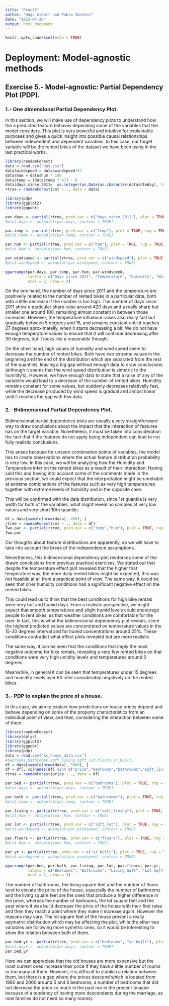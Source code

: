 ```yaml
---
title: "Pract5"
author: "Hugo Albert and Pablo Sánchez"
date: "2023-04-26"
output: html_document
---
```


```r
knitr::opts_chunk$set(echo = TRUE)
```

# Deployment: Model-agnostic methods

## Exercise 5.- Model-agnostic: Partial Dependency Plot (PDP).


### 1.- One dimensional Partial Dependency Plot.

In this section, we will make use of dependency plots to understand how the a predicted feature behaves depending some of the variables that the model considers. This plot is very powerful and intuitive for explainable purposes and gives a quick insight into possible causal relationships between independent and dependent variables.
In this case, our target variable will be the rented bikes of the dataset we have been using in the last practical works.

```r
library(randomForest)
data = read.csv("day.csv")
data$windspeed = data$windspeed*67
data$hum = data$hum * 100
data$temp = (data$temp * 47) - 8
data$days_since_2011=  as.integer(as.Date(as.character(data$dteday), format="%Y-%m-%d")- as.Date(as.character("2011-01-01"), format="%Y-%m-%d"))
rtree = randomForest(cnt ~ ., data = data)

```

```r
library(pdp)
library(ggplot2)
library(ggpubr)

par.days <- partial(rtree, pred.var = c("days_since_2011"), plot = TRUE, rug = TRUE)
#plot.days <- autoplot(par.days, contour = TRUE)

par.temp <- partial(rtree, pred.var = c("temp"), plot = TRUE, rug = TRUE)
#plot.temp <- autoplot(par.temp, contour = TRUE)

par.hum <- partial(rtree, pred.var = c("hum"), plot = TRUE, rug = TRUE)
#plot.hum <- autoplot(par.hum, contour = TRUE)

par.windspeed <- partial(rtree, pred.var = c("windspeed"), plot = TRUE, rug = TRUE)
#plot.windspeed <- autoplot(par.windspeed, contour = TRUE)

ggarrange(par.days, par.temp, par.hum, par.windspeed, 
          labels = c("Days since 2011", "Temperature", "Humidity", "Wind Speed"),
          ncol = 2, nrow = 2)
```

On the one hand, the number of days since 2011 and the temperature are positivelly related to the number of 
rented bikes in a particular date, both with a little decrease if the number is too high. The number of days since 2011
show a particular sharp raise around 420 days and a really sharp but smaller one around 100, remaining almost constant in between those increases.
However, the temperature influence raises also really fast but gradually between 5 degrees and 15, and remains constant until it reaches 27 degrees aproximatelly,
when it starts decreasing a bit. We do not have enough temperature values to ensure that it will continue decreasing after 30 degrees, but it looks like a reasonable thought.

On the other hand, high values of humidity and wind speed seem to decrease the number of rented bikes.
Both have two extreme values in the beginning and the end of the distribution which are separated from the rest of the quantiles, leaving a big gap without enough data to draw conclusions (although it seems that the wind speed distribution is simetric to the humitity's).
However, we have enough data to state that a raise of any of the variables would lead to a decrease of the number of rented bikes.
Humidity remains constant for some values, but suddenly decreases relativelly fast, while the decrease produced by wind speed is gradual and almost linear until it reaches the gap with few data.


### 2.- Bidimensional Partial Dependency Plot.

Bidimensional partial dependency plots are usually a very straightforward way to draw conclusions about the impact that the interaction of features has on the target variable. Nonetheless, it must be taken into consideration the fact that if the features do not apply being independent can lead to not fully realistic conclusions. 

This arises because for unseen combination points of variables, the model has to create observations where the actual feature distribution probability is very low. In this case, we will be analyzing how the Humidity and Temperature infer on the rented bikes as a result of their interaction. Having said this and having into account some of the comments made in the previous section, we could expect that the interpretation might be unreliable at extreme combinations of the features such as very high temperatures together with extreme levels of humidity and in the opposite case. 

This will be confirmed with the data distribution, since 1st quantile is very width for both of the variables, what might reveal no samples at very low values and very short 10th quantile.

```r
df = data[sample(nrow(data), 450), ]
rtree = randomForest(cnt ~ ., data = df)
Two.par <- partial(rtree, pred.var = c("temp","hum"), plot = TRUE, rug = TRUE)
Two.par
```
Our thougths about feature distributions are apparently, so we will have to take into account the break of the independence assumptions.

Nevertheless, this bidimensional dependency plot reinforces some of the drawn conclusions from previous practical exercises. We stated out that despite the temperature effect plot revealed that the higher that temperature was, the more daily rented bikes might be expected, this was not feasible at all from a practical point of view. The same way, it could be seen that drier humidity conditions had a significant negative effect on the rented bikes. 

This could lead us to think that the best conditions for high bike rentals were very hot and humid days. From a realistic perspective, we might expect that smooth temperatures and slight humid levels could encourage people to rent bikes, as that weather conditions are comfortable for the user. In fact, this is what the bidimensional dependency plot reveals, since the highest predicted values are concentrated on temperature values in the 15-30 degrees interval and for humid concentrations around 25%. These conditions contradict what effect plots revealed but are more realistic.

The same way, it can be seen that the conditions that imply the most negative outcome for bike rentals, revealing a very few rented bikes on that conditions were very high umidity levels and temperatures around 0 degrees.

Meanwhile, in general it can be seen that temperatures under 15 degrees and humidity levels over 60 infer considerably negatively on the rented bikes.


### 3.- PDP to explain the price of a house.

In this case, we aim to explain how predictions on house prices depend and behave depending on some of the property characteristics from an individual point of view, and then, considering the interaction between some of them.

```r
library(randomForest)
library(dplyr)
library(ggplot2)
library(ggpubr)
library(pdp)
data = read.csv("kc_house_data.csv")
#bedrooms,bathrooms,sqft_living,sqft_lot,floors,yr_built.
df = data[sample(nrow(data), 5000), ]
df = df[, colnames(df) %in% c("price","bedrooms","bathrooms","sqft_living","sqft_lot","floors","yr_built")]
rtree = randomForest(price ~ ., data = df)

```


```r
par.bed <- partial(rtree, pred.var = c("bedrooms"), plot = TRUE, rug = TRUE)
#plot.days <- autoplot(par.days, contour = TRUE)

par.bath <- partial(rtree, pred.var = c("bathrooms"), plot = TRUE, rug = TRUE)
#plot.temp <- autoplot(par.temp, contour = TRUE)

par.living <- partial(rtree, pred.var = c("sqft_living"), plot = TRUE, rug = TRUE)
#plot.hum <- autoplot(par.hum, contour = TRUE)

par.lot <- partial(rtree, pred.var = c("sqft_lot"), plot = TRUE, rug = TRUE)
#plot.windspeed <- autoplot(par.windspeed, contour = TRUE)

par.floors <- partial(rtree, pred.var = c("floors"), plot = TRUE, rug = TRUE)
#plot.hum <- autoplot(par.hum, contour = TRUE)

par.yr <- partial(rtree, pred.var = c("yr_built"), plot = TRUE, rug = TRUE)
#plot.windspeed <- autoplot(par.windspeed, contour = TRUE)

ggarrange(par.bed, par.bath, par.living, par.lot, par.floors, par.yr, 
          labels = c("Bedrooms", "Bathrooms", "Living Sqft", "Lot Sqft", "Floors", "Year Built"),
          ncol = 2, nrow = 3)
```

The number of bathrooms, the living square feet and the number of floors tend to elevate the price of the house, especially the number of bathrooms and the living square feet are the ones that produce a higher difference in the price, 
whereas the number of bedrooms, the lot square feet and the year where it was build decrease the price of the house with their first raise and then they reach a point where they make it increase again.
However the reasons may vary. The lot square feet of the house present a really asymetric distribution which may be affecting the plot, while the other two variables are following more symetric ones, 
so it would be interesting to show the relation between both of them.

```r
par.bed.yr <- partial(rtree, pred.var = c("bedrooms", "yr_built"), plot = TRUE, rug = TRUE)
#plot.days <- autoplot(par.days, contour = TRUE)
par.bed.yr
```

Here we can appreciate that the old houses are more expensive but the most current ones increase their price if they have a little number of rooms or too many of them.
However, it is difficult to stablish a relation between them, but there is a gap where the prices descend which is located from 1980 and 2000 around 5 and 6 bedrooms, 
a number of bedrooms that did not decrease the price so much in the past nor in the present (maybe because of a tendency of having more descendants during the marriage, as now families do not need so many rooms).